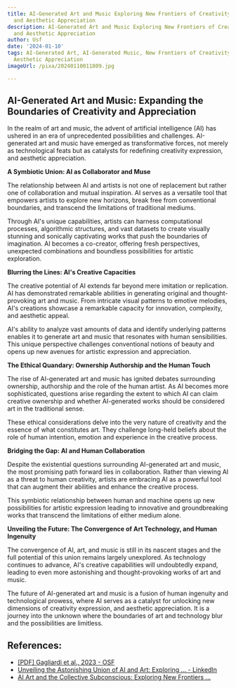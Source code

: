 ```yaml
---
title: AI-Generated Art and Music Exploring New Frontiers of Creativity, Expression,
  and Aesthetic Appreciation
description: AI-Generated Art and Music Exploring New Frontiers of Creativity, Expression,
  and Aesthetic Appreciation
author: Usf
date: '2024-01-10'
tags: AI-Generated Art, AI-Generated Music, New Frontiers of Creativity, Expression,
  Aesthetic Appreciation
imageUrl: /pixa/20240110011809.jpg

---
```

## AI-Generated Art and Music: Expanding the Boundaries of Creativity and Appreciation

In the realm  of art and music, the advent of artificial intelligence (AI) has ushered in an era of unprecedented possibilities and challenges. AI-generated art and music have emerged as  transformative forces, not merely as technological feats but as catalysts  for redefining creativity expression, and aesthetic appreciation.

**A Symbiotic Union: AI as Collaborator and  Muse**

The relationship  between AI and artists is not one of replacement but rather one of  collaboration and mutual inspiration. AI serves as a versatile tool that  empowers artists to explore new horizons, break free from conventional boundaries, and  transcend the limitations of traditional mediums.

Through AI's unique capabilities, artists can harness  computational processes, algorithmic  structures, and vast datasets to create visually stunning and sonically  captivating works that push  the boundaries of imagination. AI becomes a co-creator, offering fresh perspectives,  unexpected combinations and boundless possibilities for artistic  exploration.

**Blurring the Lines: AI's Creative Capacities**

The creative potential  of AI extends far beyond mere imitation or replication. AI has demonstrated remarkable  abilities in generating original and thought-provoking art and  music. From intricate visual patterns  to emotive melodies, AI's creations showcase a remarkable capacity for innovation,  complexity, and aesthetic  appeal.

AI's ability to analyze vast amounts of data and identify underlying patterns enables it  to generate art and  music that  resonates with human sensibilities.  This unique perspective challenges conventional notions of  beauty and opens up new avenues  for artistic expression and appreciation.

**The Ethical Quandary: Ownership Authorship and the Human Touch**

The rise of AI-generated art and music has ignited debates surrounding  ownership, authorship and the role of the human artist. As AI  becomes more sophisticated, questions arise regarding the extent to which AI can claim creative ownership and whether AI-generated works  should be considered  art in the traditional sense.

These ethical considerations delve into the very nature of creativity and the essence of what constitutes art.  They challenge long-held  beliefs about the role of human intention, emotion and experience in the creative process.

**Bridging the Gap: AI and Human Collaboration**

Despite the existential questions surrounding AI-generated art and music, the most  promising path forward lies in collaboration. Rather  than viewing AI as a threat to human creativity, artists are embracing AI as a powerful tool that can augment their abilities and  enhance  the creative process.

This symbiotic relationship between human  and machine opens up new possibilities for  artistic expression leading to innovative and groundbreaking  works that transcend the limitations of either medium alone.

**Unveiling the Future: The Convergence of  Art  Technology, and Human Ingenuity**

The  convergence of AI, art, and music is still in its nascent stages and the full potential of this union remains largely  unexplored. As technology continues to advance, AI's creative capabilities will undoubtedly expand,  leading to even more astonishing  and  thought-provoking works of art and music.

The future  of AI-generated art and music  is a fusion of human ingenuity and technological prowess, where AI serves as a catalyst for unlocking new dimensions of  creativity expression, and aesthetic  appreciation. It is a journey  into the unknown where the boundaries of art and technology blur and the possibilities are limitless.

## References:
- [[PDF] Gagliardi et al., 2023 - OSF](https://osf.io/g9ufz/download/?format=pdf)
- [Unveiling the Astonishing Union of AI and Art: Exploring ... - LinkedIn](https://www.linkedin.com/pulse/unveiling-astonishing-union-ai-art-exploring-hans-georg-schweizer)
- [AI Art and the Collective Subconscious: Exploring New Frontiers ...](https://red-eye.world/c/ai-art-and-the-collective-subconscious-exploring-new-frontiers-with-red-eye-s-radar)
